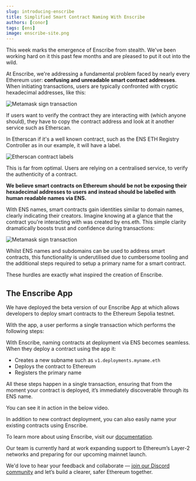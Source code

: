 ```yaml
---
slug: introducing-enscribe
title: Simplified Smart Contract Naming With Enscribe
authors: [conor]
tags: [ens]
image: enscribe-site.png
---
```

This week marks the emergence of Enscribe from stealth. We've been working hard on it this past few months and are pleased to put it out into the wild.

At Enscribe, we're addressing a fundamental problem faced by nearly every Ethereum user: **confusing and unreadable smart contract addresses**. When initiating transactions, users are typically confronted with cryptic hexadecimal addresses, like this:

![Metamask sign transaction](metamask-tx.png)

If users want to verify the contract they are interacting with (which anyone should), they have to copy the contract address and look at it another service such as Etherscan. 

In Etherscan if it's a well known contract, such as the ENS ETH Registry Controller as in our example, it will have a label.

![Etherscan contract labels](etherscan-verification.png)

This is far from optimal. Users are relying on a centralised service, to verify the authenticity of a contract.

**We believe smart contracts on Ethereum should be not be exposing their hexadecimal addresses to users and instead should be labelled with human readable names via ENS.** 

With ENS names, smart contracts gain identities similar to domain names, clearly indicating their creators. Imagine knowing at a glance that the contract you're interacting with was created by ens.eth. This simple clarity dramatically boosts trust and confidence during transactions:

![Metamask sign transaction](metamask-enscribed-tx.png)

Whilst ENS names and subdomains can be used to address smart contracts, this functionality is underutilised due to cumbersome tooling and the additional steps required to setup a primary name for a smart contract. 

These hurdles are exactly what inspired the creation of Enscribe.

## The Enscribe App


We have deployed the beta version of our Enscribe App at <AppUrl/>  which allows developers to deploy smart contracts to the Ethereum Sepolia testnet.

With the app, a user performs a single transaction which performs the following steps:

With Enscribe, naming contracts at deployment via ENS becomes seamless. When they deploy a contract using the app it:

- Creates a new subname such as `v1.deployments.myname.eth`
- Deploys the contract to Ethereum 
- Registers the primary name

All these steps happen in a single transaction, ensuring that from the moment your contract is deployed, it’s immediately discoverable through its ENS name.

You can see it in action in the below video.

<ReactPlayer controls url='https://www.youtube.com/watch?v=APqLhIJm5zs' />

In addition to new contract deployment, you can also easily name your existing contracts using Enscribe.

To learn more about using Enscribe, visit our [documentation](https://www.enscribe.xyz/docs/getting-started/contract-deployment-service).

Our team is currently hard at work expanding support to Ethereum’s Layer-2 networks and preparing for our upcoming mainnet launch.

We'd love to hear your feedback and collaborate — [join our Discord community](https://discord.gg/8QUMMdS5GY) and let’s build a clearer, safer Ethereum together.


